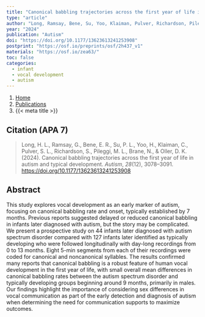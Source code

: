 ```yaml
---
title: "Canonical babbling trajectories across the first year of life in autism and typical development"
type: "article"
author: "Long, Ramsay, Bene, Su, Yoo, Klaiman, Pulver, Richardson, Pileggi, Brane, & Oller"
year: "2024"
publication: "Autism"
doi: "https://doi.org/10.1177/13623613241253908"
postprint: "https://osf.io/preprints/osf/2h437_v1"
materials: "https://osf.io/zea63/"
toc: false
categories:
  - infant
  - vocal development
  - autism
---
```


```{=html}
<nav aria-label="breadcrumb">
  <ol class="breadcrumb">
    <li class="breadcrumb-item"><a href="../../index.html">Home</a></li>
    <li class="breadcrumb-item"><a href="../../publications.html">Publications</a></li>
    <li class="breadcrumb-item active" aria-current="page">{{< meta title >}}</li>
  </ol>
</nav>
```

## Citation (APA 7)

> Long, H. L., Ramsay, G., Bene, E. R., Su, P. L., Yoo, H., Klaiman, C., Pulver, S. L., Richardson, S., Pileggi, M. L., Brane, N., & Oller, D. K. (2024). Canonical babbling trajectories across the first year of life in autism and typical development. *Autism*, *28*(12), 3078--3091. <https://doi.org/10.1177/13623613241253908>

## Abstract

This study explores vocal development as an early marker of autism, focusing on canonical babbling rate and onset, typically established by 7 months. Previous reports suggested delayed or reduced canonical babbling in infants later diagnosed with autism, but the story may be complicated. We present a prospective study on 44 infants later diagnosed with autism spectrum disorder compared with 127 infants later identified as typically developing who were followed longitudinally with day-long recordings from 0 to 13 months. Eight 5-min segments from each of their recordings were coded for canonical and noncanonical syllables. The results confirmed many reports that canonical babbling is a robust feature of human vocal development in the first year of life, with small overall mean differences in canonical babbling rates between the autism spectrum disorder and typically developing groups beginning around 9 months, primarily in males. Our findings highlight the importance of considering sex differences in vocal communication as part of the early detection and diagnosis of autism when determining the need for communication supports to maximize outcomes.
